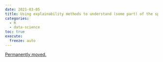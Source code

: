 ```yaml
---
date: 2021-03-05
title: Using explainability methods to understand (some part) of the spread of COVID-19 in a landlocked country
categories:
  - R
  - data-science
toc: true
execute:
  freeze: auto
---
```


[Permanently moved.](../../posts/2021-03-05-covid_lu.qmd)
